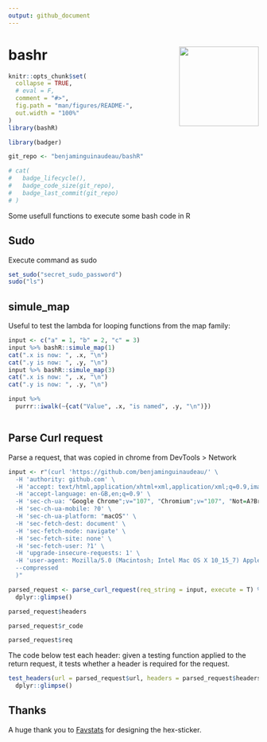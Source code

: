 ```yaml
---
output: github_document
---
```


<!-- README.md is generated from README.Rmd. Please edit that file -->
# bashr <img src="man/figures/bashr_logo.jpeg" width="160px" align="right" />


```r
knitr::opts_chunk$set(
  collapse = TRUE,
  # eval = F,
  comment = "#>",
  fig.path = "man/figures/README-",
  out.width = "100%"
)
library(bashR)

library(badger)

git_repo <- "benjaminguinaudeau/bashR"
```

```r

# cat(
#   badge_lifecycle(),
# 	badge_code_size(git_repo),
# 	badge_last_commit(git_repo)
# )
```

Some usefull functions to execute some bash code in R

## Sudo

Execute command as sudo

``` r
set_sudo("secret_sudo_password")
sudo("ls")
```

## simule_map

Useful to test the lambda for looping functions from the map family: 

```r
input <- c("a" = 1, "b" = 2, "c" = 3)
input %>% bashR::simule_map(1)
cat(".x is now: ", .x, "\n")
cat(".y is now: ", .y, "\n")
input %>% bashR::simule_map(3)
cat(".x is now: ", .x, "\n")
cat(".y is now: ", .y, "\n")

input %>%
  purrr::iwalk(~{cat("Value", .x, "is named", .y, "\n")})
```

```r

```


## Parse Curl request

Parse a request, that was copied in chrome from DevTools > Network

```r
input <- r"(curl 'https://github.com/benjaminguinaudeau/' \
  -H 'authority: github.com' \
  -H 'accept: text/html,application/xhtml+xml,application/xml;q=0.9,image/avif,image/webp,image/apng,*/*;q=0.8,application/signed-exchange;v=b3;q=0.9' \
  -H 'accept-language: en-GB,en;q=0.9' \
  -H 'sec-ch-ua: "Google Chrome";v="107", "Chromium";v="107", "Not=A?Brand";v="24"' \
  -H 'sec-ch-ua-mobile: ?0' \
  -H 'sec-ch-ua-platform: "macOS"' \
  -H 'sec-fetch-dest: document' \
  -H 'sec-fetch-mode: navigate' \
  -H 'sec-fetch-site: none' \
  -H 'sec-fetch-user: ?1' \
  -H 'upgrade-insecure-requests: 1' \
  -H 'user-agent: Mozilla/5.0 (Macintosh; Intel Mac OS X 10_15_7) AppleWebKit/537.36 (KHTML, like Gecko) Chrome/107.0.0.0 Safari/537.36' \
  --compressed
  )"
```


```r
parsed_request <- parse_curl_request(req_string = input, execute = T) %>% 
  dplyr::glimpse()
```


```r
parsed_request$headers
```


```r
parsed_request$r_code
```


```r
parsed_request$req
```

The code below test each header: given a testing function applied to the return request, it tests whether a header is required for the request. 

```r
test_headers(url = parsed_request$url, headers = parsed_request$headers[[1]], test_fun = status_code_is, code = 200) %>%
  dplyr::glimpse()
```




## Thanks

A huge thank you to [Favstats](https://github.com/favstats) for designing the hex-sticker. 

